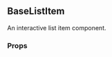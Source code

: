 

<Meta
  decorators={[withKnobs]}
  component={BaseListItem}
  title="Buttons|BaseListItem"
/>

<div style={{ position: 'relative', bottom: '20px' }}>

  ## BaseListItem

  An interactive list item component.

  ### Props

  <div style={{ position: 'relative', bottom: '20px' }}>
    <Props of={BaseListItem} />
  </div>

</div>
